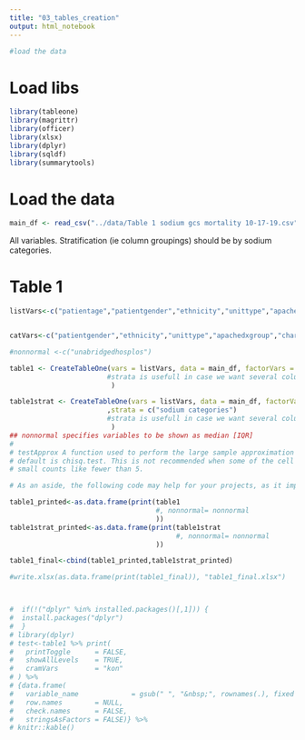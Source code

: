 ```yaml
---
title: "03_tables_creation"
output: html_notebook
---
```


```r
#load the data
```

# Load libs
```r
library(tableone)
library(magrittr)
library(officer)
library(xlsx)
library(dplyr)
library(sqldf)
library(summarytools)
```

# Load the data

```r
main_df <- read_csv("../data/Table 1 sodium gcs mortality 10-17-19.csv")
```

All variables.  Stratification (ie column groupings) should be by sodium categories.

# Table 1

```r

listVars<-c("patientage","patientgender","ethnicity","unittype","apachedxgroup","charlson_mets6","charlson_aids6","charlson_liver3","charlson_stroke2","charlson_renal2","charlson_dm","charlson_cancer2","charlson_leukemia2","charlson_lymphoma2","charlson_mi1","charlson_chf1","charlson_pvd1","charlson_tia1","charlson_dementia1","charlson_copd1","charlson_ctd1","charlson_pud1","charlson_liver1","mechvent_day01","gcs worst day one <15","gcs_worst_day01","hospmortality")


catVars<-c("patientgender","ethnicity","unittype","apachedxgroup","charlson_mets6","charlson_aids6","charlson_liver3","charlson_stroke2","charlson_renal2","charlson_dm","charlson_cancer2","charlson_leukemia2","charlson_lymphoma2","charlson_mi1","charlson_chf1","charlson_pvd1","charlson_tia1","charlson_dementia1","charlson_copd1","charlson_ctd1","charlson_pud1","charlson_liver1","mechvent_day01","hospmortality") 

#nonnormal <-c("unabridgedhosplos")

table1 <- CreateTableOne(vars = listVars, data = main_df, factorVars = catVars ,testNormal=oneway.test 
                        #strata is usefull in case we want several columns to stratify by
                         )

table1strat <- CreateTableOne(vars = listVars, data = main_df, factorVars = catVars,testNormal=oneway.test 
                        ,strata = c("sodium categories")
                        #strata is usefull in case we want several columns to stratify by
                         )
## nonnormal specifies variables to be shown as median [IQR]
# 
# testApprox A function used to perform the large sample approximation based tests. The
# default is chisq.test. This is not recommended when some of the cell have
# small counts like fewer than 5.

# As an aside, the following code may help for your projects, as it improves the presentation of the tables above.  You will still need to update the column and row names manually, but this should paste nicely into Word or LateX!

table1_printed<-as.data.frame(print(table1
                                    #, nonnormal= nonnormal
                                    ))
table1strat_printed<-as.data.frame(print(table1strat
                                         #, nonnormal= nonnormal
                                    ))

table1_final<-cbind(table1_printed,table1strat_printed)

#write.xlsx(as.data.frame(print(table1_final)), "table1_final.xlsx")



#  if(!("dplyr" %in% installed.packages()[,1])) {
#  install.packages("dplyr")
#  }
# library(dplyr)
# test<-table1 %>% print(
#   printToggle      = FALSE,
#   showAllLevels    = TRUE,
#   cramVars         = "kon"
# ) %>% 
# {data.frame(
#   variable_name             = gsub(" ", "&nbsp;", rownames(.), fixed = TRUE), ., 
#   row.names        = NULL, 
#   check.names      = FALSE, 
#   stringsAsFactors = FALSE)} %>% 
# knitr::kable()



```

